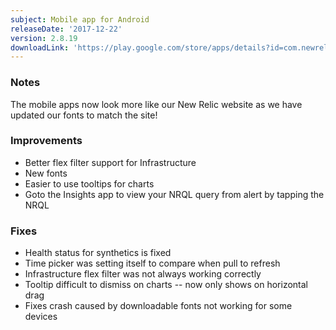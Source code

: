 ```yaml
---
subject: Mobile app for Android
releaseDate: '2017-12-22'
version: 2.8.19
downloadLink: 'https://play.google.com/store/apps/details?id=com.newrelic.rpm&hl=en'
---
```


### Notes

The mobile apps now look more like our New Relic website as we have updated our fonts to match the site!

### Improvements

* Better flex filter support for Infrastructure
* New fonts
* Easier to use tooltips for charts
* Goto the Insights app to view your NRQL query from alert by tapping the NRQL

### Fixes

* Health status for synthetics is fixed
* Time picker was setting itself to compare when pull to refresh
* Infrastructure flex filter was not always working correctly
* Tooltip difficult to dismiss on charts -- now only shows on horizontal drag
* Fixes crash caused by downloadable fonts not working for some devices

